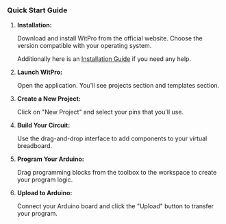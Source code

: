 ### Quick Start Guide

1.  **Installation:**

    Download and install WitPro from the official website. Choose the version compatible with your operating system.

    Additionally here is an [Installation Guide](/docs/installation) if you need any help.

2.  **Launch WitPro:**

    Open the application. You'll see projects section and templates section.

3.  **Create a New Project:**

    Click on "New Project" and select your pins that you'll use.

4.  **Build Your Circuit:**

    Use the drag-and-drop interface to add components to your virtual breadboard.

5.  **Program Your Arduino:**

    Drag programming blocks from the toolbox to the workspace to create your program logic.

6.  **Upload to Arduino:**

    Connect your Arduino board and click the "Upload" button to transfer your program.
